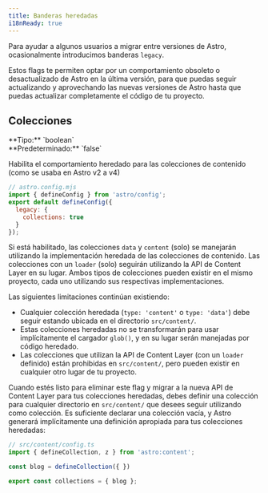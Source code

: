 ```yaml
---
title: Banderas heredadas
i18nReady: true
---
```


Para ayudar a algunos usuarios a migrar entre versiones de Astro, ocasionalmente introducimos banderas `legacy`.

Estos flags te permiten optar por un comportamiento obsoleto o desactualizado de Astro en la última versión, para que puedas seguir actualizando y aprovechando las nuevas versiones de Astro hasta que puedas actualizar completamente el código de tu proyecto.


## Colecciones

<p>
**Tipo:** `boolean`<br />
**Predeterminado:** `false`<br />
<Since v="5.0.0" />
</p>

Habilita el comportamiento heredado para las colecciones de contenido (como se usaba en Astro v2 a v4)

```js
// astro.config.mjs
import { defineConfig } from 'astro/config';
export default defineConfig({
  legacy: {
    collections: true
  }
});
```

Si está habilitado, las colecciones `data` y `content` (solo) se manejarán utilizando la implementación heredada de las colecciones de contenido. Las colecciones con un `loader` (solo) seguirán utilizando la API de Content Layer en su lugar. Ambos tipos de colecciones pueden existir en el mismo proyecto, cada uno utilizando sus respectivas implementaciones.

Las siguientes limitaciones continúan existiendo:

- Cualquier colección heredada (`type: 'content'` o `type: 'data'`) debe seguir estando ubicada en el directorio `src/content/`.
- Estas colecciones heredadas no se transformarán para usar implícitamente el cargador `glob()`, y en su lugar serán manejadas por código heredado.
- Las colecciones que utilizan la API de Content Layer (con un `loader` definido) están prohibidas en `src/content/`, pero pueden existir en cualquier otro lugar de tu proyecto.

Cuando estés listo para eliminar este flag y migrar a la nueva API de Content Layer para tus colecciones heredadas, debes definir una colección para cualquier directorio en `src/content/` que desees seguir utilizando como colección. Es suficiente declarar una colección vacía, y Astro generará implícitamente una definición apropiada para tus colecciones heredadas:

```js
// src/content/config.ts
import { defineCollection, z } from 'astro:content';

const blog = defineCollection({ })

export const collections = { blog };
```
